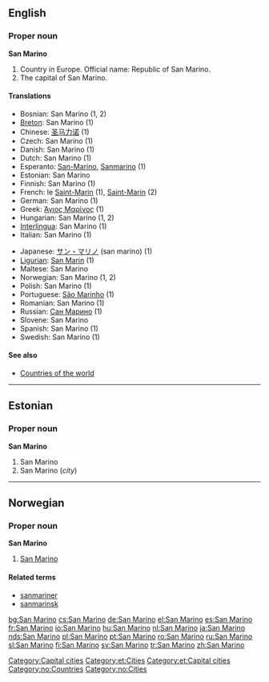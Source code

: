 ==English==

===Proper noun===
'''San Marino'''

# Country in Europe. Official name: Republic of San Marino.
# The capital of San Marino.

====Translations====
{{top}}
*Bosnian: San Marino {{m}} (1, 2)
*[[Breton]]: San Marino (1)
*Chinese: [[圣马力诺]] (1)
*Czech: San Marino (1)
*Danish: San Marino (1)
*Dutch: San Marino (1)
*Esperanto: [[San-Marino]], [[Sanmarino]] (1)
*Estonian: San Marino
*Finnish: San Marino (1)
*French: le [[Saint-Marin]] {{m}} (1), [[Saint-Marin]] (2)
*German: San Marino (1)
*Greek: [[Άγιος Μαρίνος]] {{m}} (1)
*Hungarian: San Marino (1, 2)
*[[Interlingua]]: San Marino (1)
*Italian: San Marino {{f}} (1)
{{mid}}
*Japanese: [[サン・マリノ]] (san marino) (1)
*[[Ligurian]]: [[San Marin]] (1)
*Maltese: San Marino
*Norwegian: San Marino (1, 2)
*Polish: San Marino (1)
*Portuguese: [[São Marinho]] (1)
*Romanian: San Marino (1)
*Russian: [[Сан Марино]] (1)
*Slovene: San Marino
*Spanish: San Marino (1)
*Swedish: San Marino (1)
{{bottom}}

====See also====
*[[Countries of the world]]

[[Category:Capital cities]]

----

==Estonian==

===Proper noun===
'''San Marino'''

# San Marino {{et-country}}
# San Marino (''city'')

[[Category:et:Cities]]
[[Category:et:Capital cities]]

----

==Norwegian==

===Proper noun===
'''San Marino'''

# [[#English|San Marino]]

====Related terms====
*[[sanmariner]]
*[[sanmarinsk]]

[[Category:no:Countries]]
[[Category:no:Cities]]

[[bg:San Marino]]
[[cs:San Marino]]
[[de:San Marino]]
[[el:San Marino]]
[[es:San Marino]]
[[fr:San Marino]]
[[io:San Marino]]
[[hu:San Marino]]
[[nl:San Marino]]
[[ja:San Marino]]
[[nds:San Marino]]
[[pl:San Marino]]
[[pt:San Marino]]
[[ro:San Marino]]
[[ru:San Marino]]
[[sl:San Marino]]
[[fi:San Marino]]
[[sv:San Marino]]
[[tr:San Marino]]
[[zh:San Marino]]